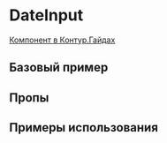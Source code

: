 
<Meta of={DateInputStories} />

# DateInput

[Компонент в Контур.Гайдах](https://guides.kontur.ru/components/input-fields/calendar/)

<Description />

## Базовый пример

<Primary />

## Пропы

<Controls />

## Примеры использования

<Stories/>
